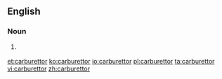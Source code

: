 ==English==
===Noun===
{{en-noun}}

# {{context|British|AU|NZ}} {{alternative spelling of|carburetor}}

[[et:carburettor]]
[[ko:carburettor]]
[[io:carburettor]]
[[pl:carburettor]]
[[ta:carburettor]]
[[vi:carburettor]]
[[zh:carburettor]]